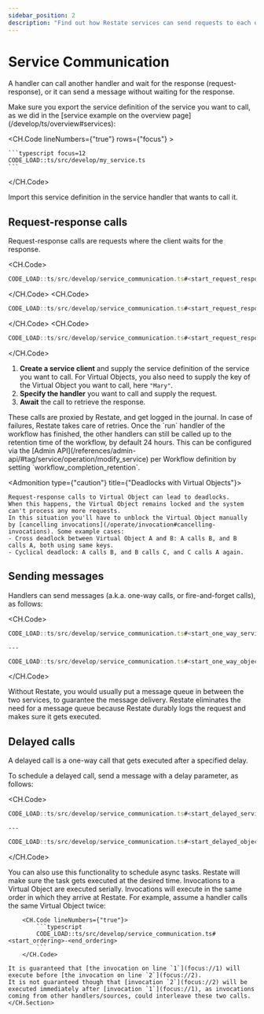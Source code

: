 ```yaml
---
sidebar_position: 2
description: "Find out how Restate services can send requests to each other."
---
```



# Service Communication

A handler can call another handler and wait for the response (request-response), or it can send a message without waiting for the response.

<Admonition type="info" title="Exporting the service definition">
Make sure you export the service definition of the service you want to call, as we did in the [service example on the overview page](/develop/ts/overview#services):

<CH.Code lineNumbers={"true"} rows={"focus"} >

    ```typescript focus=12
    CODE_LOAD::ts/src/develop/my_service.ts
    ```

</CH.Code>

Import this service definition in the service handler that wants to call it.
</Admonition>

## Request-response calls

Request-response calls are requests where the client waits for the response.

<CH.Code>

```ts call_service.ts
CODE_LOAD::ts/src/develop/service_communication.ts#<start_request_response_service>-<end_request_response_service>
```

</CH.Code>
<CH.Code>

```ts call_object.ts
CODE_LOAD::ts/src/develop/service_communication.ts#<start_request_response_object>-<end_request_response_object>
```

</CH.Code>
<CH.Code>

```ts call_workflow.ts
CODE_LOAD::ts/src/develop/service_communication.ts#<start_request_response_workflow>-<end_request_response_workflow>
```

</CH.Code>

1. **Create a service client** and supply the service definition of the service you want to call.
   For Virtual Objects, you also need to supply the key of the Virtual Object you want to call, here `"Mary"`.
2. **Specify the handler** you want to call and supply the request.
3. **Await** the call to retrieve the response.

<Admonition type="tip" title="No need for manual retry logic">
    These calls are proxied by Restate, and get logged in the journal.
    In case of failures, Restate takes care of retries.
</Admonition>

<Admonition type="info" title="Workflow retention time">
    Once the `run` handler of the workflow has finished, the other handlers can still be called up to the retention time of the workflow, by default 24 hours.
    This can be configured via the [Admin API](/references/admin-api/#tag/service/operation/modify_service) per Workflow definition by setting `workflow_completion_retention`.
</Admonition>

<Admonition type={"caution"} title={"Deadlocks with Virtual Objects"}>

    Request-response calls to Virtual Object can lead to deadlocks.
    When this happens, the Virtual Object remains locked and the system can't process any more requests.
    In this situation you'll have to unblock the Virtual Object manually by [cancelling invocations](/operate/invocation#cancelling-invocations). Some example cases:
    - Cross deadlock between Virtual Object A and B: A calls B, and B calls A, both using same keys.
    - Cyclical deadlock: A calls B, and B calls C, and C calls A again.

</Admonition>

## Sending messages

Handlers can send messages (a.k.a. one-way calls, or fire-and-forget calls), as follows:

<CH.Code>

```ts call_service.ts
CODE_LOAD::ts/src/develop/service_communication.ts#<start_one_way_service>-<end_one_way_service>
```

    ---

```ts call_object.ts
CODE_LOAD::ts/src/develop/service_communication.ts#<start_one_way_object>-<end_one_way_object>
```

</CH.Code>

<Admonition type="tip" title="No need for message queues">
    Without Restate, you would usually put a message queue in between the two services, to guarantee the message delivery.
    Restate eliminates the need for a message queue because Restate durably logs the request and makes sure it gets executed.
</Admonition>

## Delayed calls

A delayed call is a one-way call that gets executed after a specified delay.

To schedule a delayed call, send a message with a delay parameter, as follows:

<CH.Code>

```ts call_service.ts
CODE_LOAD::ts/src/develop/service_communication.ts#<start_delayed_service>-<end_delayed_service>
```

    ---

```ts call_object.ts
CODE_LOAD::ts/src/develop/service_communication.ts#<start_delayed_object>-<end_delayed_object>
```

</CH.Code>

<Admonition type="tip" title="Scheduling async tasks">
    You can also use this functionality to schedule async tasks.
    Restate will make sure the task gets executed at the desired time.
</Admonition>

<Admonition type="info" title="Ordering guarantees in Virtual Objects">
    <CH.Section>
    Invocations to a Virtual Object are executed serially.
    Invocations will execute in the same order in which they arrive at Restate.
    For example, assume a handler calls the same Virtual Object twice:

        <CH.Code lineNumbers={"true"}>
            ```typescript
            CODE_LOAD::ts/src/develop/service_communication.ts#<start_ordering>-<end_ordering>
            ```
        </CH.Code>

    It is guaranteed that [the invocation on line `1`](focus://1) will execute before [the invocation on line `2`](focus://2).
    It is not guaranteed though that [invocation `2`](focus://2) will be executed immediately after [invocation `1`](focus://1), as invocations coming from other handlers/sources, could interleave these two calls.
    </CH.Section>

</Admonition>
